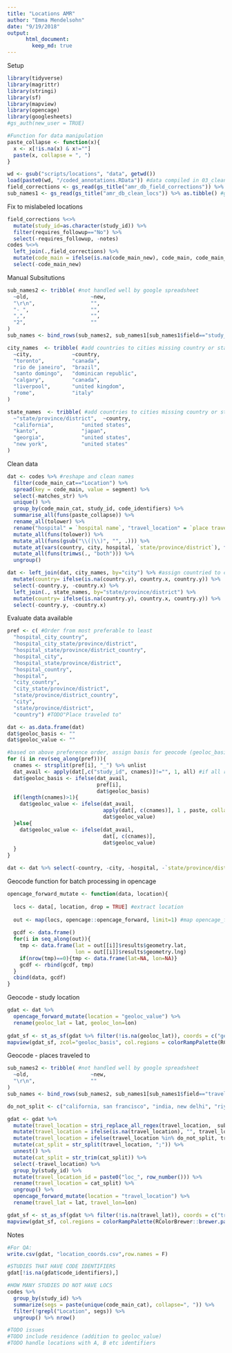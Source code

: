 ```yaml
---
title: "Locations AMR"
author: "Emma Mendelsohn"
date: "9/19/2018"
output:
      html_document:
        keep_md: true
---
```

Setup
```r
library(tidyverse)
library(magrittr)
library(stringi)
library(sf)
library(mapview)
library(opencage)
library(googlesheets)
#gs_auth(new_user = TRUE)

#Function for data manipulation
paste_collapse <- function(x){
  x <- x[!is.na(x) & x!=""]
  paste(x, collapse = ", ")
}

wd <- gsub("scripts/locations", "data", getwd())
load(paste0(wd, "/coded_annotations.RData")) #data compiled in 03_clean_segments.r
field_corrections <- gs_read(gs_title("amr_db_field_corrections")) %>% as.tibble() #google spreadsheet tracking field corrections
sub_names1 <- gs_read(gs_title("amr_db_clean_locs")) %>% as.tibble() #google spreadsheet with field cleanup
```
Fix to mislabeled locations 
```r
field_corrections %<>%
  mutate(study_id=as.character(study_id)) %>%
  filter(requires_followup=="No") %>%
  select(-requires_followup, -notes)
codes %<>%
  left_join(.,field_corrections) %>%
  mutate(code_main = ifelse(is.na(code_main_new), code_main, code_main_new)) %>%
  select(-code_main_new)
```
Manual Subsitutions
```r
sub_names2 <- tribble( #not handled well by google spreadsheet
  ~old,                    ~new,
  "\r\n",                  "",
  "- ",                    "",
  ",",                     "",
  "2",                     ""
)
sub_names <- bind_rows(sub_names2, sub_names1[sub_names1$field=="study_location",]) #combine with google doc

city_names  <- tribble( #add countries to cities missing country or state
  ~city,             ~country,
  "toronto",         "canada",
  "rio de janeiro",  "brazil",
  "santo domingo",   "dominican republic",
  "calgary",         "canada",
  "liverpool",       "united kingdom",
  "rome",            "italy"
)

state_names  <- tribble( #add countries to cities missing country or state
  ~"state/province/district",  ~country,
  "california",         "united states",
  "kanto",              "japan",
  "georgia",            "united states",
  "new york",           "united states"
)

```
Clean data
```r
dat <- codes %>% #reshape and clean names
  filter(code_main_cat=="Location") %>%
  spread(key = code_main, value = segment) %>%
  select(-matches_str) %>%
  unique() %>%
  group_by(code_main_cat, study_id, code_identifiers) %>%
  summarise_all(funs(paste_collapse)) %>%
  rename_all(tolower) %>%
  rename("hospital" = `hospital name`, "travel_location" = `place traveled to`) %>%
  mutate_all(funs(tolower)) %>%
  mutate_all(funs(gsub("\\(|\\)", "", .))) %>%
  mutate_at(vars(country, city, hospital, `state/province/district`), funs(stri_replace_all_regex(.,  sub_names$old, sub_names$new, vectorize_all = FALSE))) %>%
  mutate_all(funs(trimws(., "both"))) %>%
  ungroup() 

dat <- left_join(dat, city_names, by="city") %>% #assign countried to cities and states without countries
  mutate(country= ifelse(is.na(country.y), country.x, country.y)) %>%
  select(-country.y, -country.x) %>%
  left_join(., state_names, by="state/province/district") %>%
  mutate(country= ifelse(is.na(country.y), country.x, country.y)) %>%
  select(-country.y, -country.x) 

```
Evaluate data available
```r
pref <- c( #Order from most preferable to least
  "hospital_city_country",
  "hospital_city_state/province/district",
  "hospital_state/province/district_country",
  "hospital_city",
  "hospital_state/province/district",
  "hospital_country",
  "hospital",
  "city_country", 
  "city_state/province/district", 
  "state/province/district_country", 
  "city", 
  "state/province/district", 
  "country") #TODO"Place traveled to" 

dat <- as.data.frame(dat)
dat$geoloc_basis <- ""
dat$geoloc_value <- ""

#based on above preference order, assign basis for geocode (geoloc_basis) and extract location name (geoloc_value)
for (i in rev(seq_along(pref))){
  cnames <- strsplit(pref[i], "_") %>% unlist
  dat_avail <- apply(dat[,c("study_id", cnames)]!="", 1, all) #if all relevant columns have values
  dat$geoloc_basis <- ifelse(dat_avail, 
                             pref[i], 
                             dat$geoloc_basis)
  if(length(cnames)>1){
    dat$geoloc_value <- ifelse(dat_avail, 
                               apply(dat[, c(cnames)], 1 , paste, collapse = ", "),
                               dat$geoloc_value)
  }else{
    dat$geoloc_value <- ifelse(dat_avail, 
                               dat[, c(cnames)],
                               dat$geoloc_value)
  }
}

dat <- dat %>% select(-country, -city, -hospital, -`state/province/district`)
```

Geocode function for batch processing in opencage
```r
opencage_forward_mutate <- function(data, location){
  
  locs <- data[, location, drop = TRUE] #extract location
  
  out <- map(locs, opencage::opencage_forward, limit=1) #map opencage_forward function to locations
  
  gcdf <- data.frame() 
  for(i in seq_along(out)){
    tmp <- data.frame(lat = out[[i]]$results$geometry.lat,
                      lon = out[[i]]$results$geometry.lng)
    if(nrow(tmp)==0){tmp <- data.frame(lat=NA, lon=NA)}
    gcdf <- rbind(gcdf, tmp)
  }
  cbind(data, gcdf)
}
```
Geocode - study location
```r
gdat <- dat %>%
  opencage_forward_mutate(location = "geoloc_value") %>%
  rename(geoloc_lat = lat, geoloc_lon=lon)
  
gdat_sf <- st_as_sf(gdat %>% filter(!is.na(geoloc_lat)), coords = c("geoloc_lon", "geoloc_lat"), crs = 4326)
mapview(gdat_sf, zcol="geoloc_basis", col.regions = colorRampPalette(RColorBrewer::brewer.pal(9, "Set1")), alpha.regions=1)

```

Geocode - places traveled to
```r
sub_names2 <- tribble( #not handled well by google spreadsheet
  ~old,                    ~new,
  "\r\n",                  ""
)
sub_names <- bind_rows(sub_names2, sub_names1[sub_names1$field=="travel_location",]) #combine with google doc

do_not_split <- c("california, san francisco", "india, new delhi", "riyadh, saudi arabia", "new delhi, india", "mumbai, india", "karachi, pakistan", "cairo, egypt")

gdat <- gdat %>%
  mutate(travel_location = stri_replace_all_regex(travel_location,  sub_names$old, sub_names$new, vectorize_all = FALSE)) %>%
  mutate(travel_location = ifelse(is.na(travel_location), "", travel_location)) %>%
  mutate(travel_location = ifelse(travel_location %in% do_not_split, travel_location, gsub("\\,", "\\;", travel_location))) %>%
  mutate(cat_split = str_split(travel_location, ";")) %>%
  unnest() %>%
  mutate(cat_split = str_trim(cat_split)) %>%
  select(-travel_location) %>%
  group_by(study_id) %>%
  mutate(travel_location_id = paste0("loc_", row_number())) %>%
  rename(travel_location = cat_split) %>%
  ungroup() %>%
  opencage_forward_mutate(location = "travel_location") %>%
  rename(travel_lat = lat, travel_lon=lon)

gdat_sf <- st_as_sf(gdat %>% filter(!is.na(travel_lat)), coords = c("travel_lon", "travel_lat"), crs = 4326)
mapview(gdat_sf, col.regions = colorRampPalette(RColorBrewer::brewer.pal(9, "Set1")), alpha.regions=1)
```

Notes
```r
#For QA:
write.csv(gdat, "location_coords.csv",row.names = F)

#STUDIES THAT HAVE CODE IDENTIFIERS
gdat[!is.na(gdat$code_identifiers),]

#HOW MANY STUDIES DO NOT HAVE LOCS
codes %>% 
  group_by(study_id) %>% 
  summarize(segs = paste(unique(code_main_cat), collapse=", ")) %>%
  filter(!grepl("Location", segs)) %>%
  ungroup() %>% nrow()

#TODO issues
#TODO include residence (addition to geoloc_value)
#TODO handle locations with A, B etc identifiers

```
